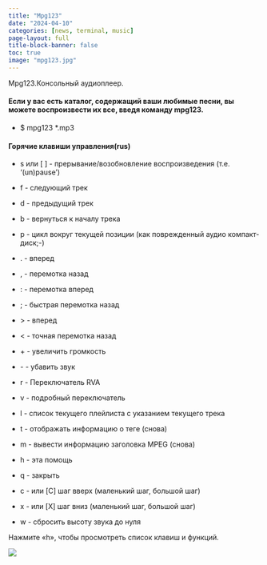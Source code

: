 ---
title: "Mpg123"
date: "2024-04-10"
categories: [news, terminal, music]
page-layout: full
title-block-banner: false
toc: true
image: "mpg123.jpg"
---

Mpg123.Консольный аудиоплеер.

#### Если у вас есть каталог, содержащий ваши любимые песни, вы можете воспроизвести их все, введя команду mpg123.

- $ mpg123 *.mp3


#### Горячие клавиши управления(rus)

- s или [ ] - прерывание/возобновление воспроизведения (т.е. '(un)pause')

- f - следующий трек

- d - предыдущий трек

- b - вернуться к началу трека

- p - цикл вокруг текущей позиции (как поврежденный аудио компакт-диск;-)

- . - вперед

- , - перемотка назад

- : - перемотка вперед

- ; - быстрая перемотка назад

- \> - вперед

- < - точная перемотка назад

- \+ - увеличить громкость

- \- - убавить звук

- r - Переключатель RVA

- v - подробный переключатель

- l - список текущего плейлиста с указанием текущего трека

- t - отображать информацию о теге (снова)

- m - вывести информацию заголовка MPEG (снова)

- h - эта помощь

- q - закрыть

- c - или [C] шаг вверх (маленький шаг, большой шаг)

- x - или [X] шаг вниз (маленький шаг, большой шаг)

- w - сбросить высоту звука до нуля

Нажмите «h», чтобы просмотреть список клавиш и функций.

![](mpg123-1.jpg)

